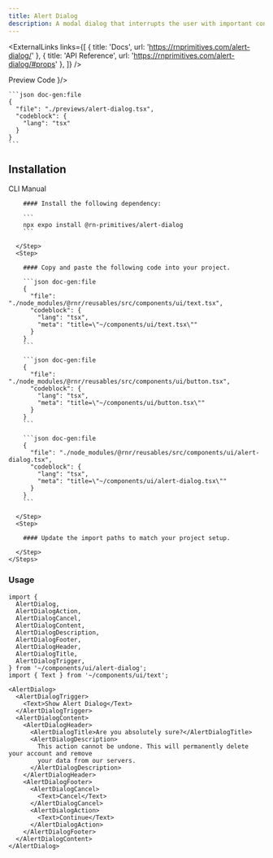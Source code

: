 ```yaml
---
title: Alert Dialog
description: A modal dialog that interrupts the user with important content and expects a response.
---
```



<ExternalLinks
  links={[
    { title: 'Docs', url: 'https://rnprimitives.com/alert-dialog/' },
    { title: 'API Reference', url: 'https://rnprimitives.com/alert-dialog/#props' },
  ]}
/>

<div className="h-5"/>

<SectionTabs defaultValue="preview">
  <SectionTabsList>
    <SectionTabsTrigger value="preview">Preview</SectionTabsTrigger>
    <SectionTabsTrigger value="code">Code</SectionTabsTrigger>
  </SectionTabsList>
  <SectionTabsContent value="preview">
    <PreviewCard copyContent={alertDialogPreview} webPreview={<AlertDialogPreview />}/>
  </SectionTabsContent>
  <SectionTabsContent value="code">

    ```json doc-gen:file
    {
      "file": "./previews/alert-dialog.tsx",
      "codeblock": {
        "lang": "tsx"
      }
    }
    ```
  </SectionTabsContent>
</SectionTabs>


## Installation

<SectionTabs defaultValue="cli">
  <SectionTabsList>
    <SectionTabsTrigger id="cli" value="cli">CLI</SectionTabsTrigger>
    <SectionTabsTrigger id="manual" value="manual">Manual</SectionTabsTrigger>
  </SectionTabsList>
  <SectionTabsContent value="cli">
    <CommandTabs args={["add", "alert-dialog"]}/>
  </SectionTabsContent>
  <SectionTabsContent value="manual">
    <Steps>
      <Step>
 
        #### Install the following dependency:

        ```
        npx expo install @rn-primitives/alert-dialog
        ```

      </Step>
      <Step>
 
        #### Copy and paste the following code into your project.

        ```json doc-gen:file
        {
          "file": "./node_modules/@rnr/reusables/src/components/ui/text.tsx",
          "codeblock": {
            "lang": "tsx",
            "meta": "title=\"~/components/ui/text.tsx\""
          }
        }
        ```

        ```json doc-gen:file
        {
          "file": "./node_modules/@rnr/reusables/src/components/ui/button.tsx",
          "codeblock": {
            "lang": "tsx",
            "meta": "title=\"~/components/ui/button.tsx\""
          }
        }
        ```

        ```json doc-gen:file
        {
          "file": "./node_modules/@rnr/reusables/src/components/ui/alert-dialog.tsx",
          "codeblock": {
            "lang": "tsx",
            "meta": "title=\"~/components/ui/alert-dialog.tsx\""
          }
        }
        ```
 
      </Step>
      <Step>

        #### Update the import paths to match your project setup.

      </Step>
    </Steps>
  </SectionTabsContent>
</SectionTabs>

### Usage

```tsx
import {
  AlertDialog,
  AlertDialogAction,
  AlertDialogCancel,
  AlertDialogContent,
  AlertDialogDescription,
  AlertDialogFooter,
  AlertDialogHeader,
  AlertDialogTitle,
  AlertDialogTrigger,
} from '~/components/ui/alert-dialog';
import { Text } from '~/components/ui/text';
```

```tsx
<AlertDialog>
  <AlertDialogTrigger>
    <Text>Show Alert Dialog</Text>
  </AlertDialogTrigger>
  <AlertDialogContent>
    <AlertDialogHeader>
      <AlertDialogTitle>Are you absolutely sure?</AlertDialogTitle>
      <AlertDialogDescription>
        This action cannot be undone. This will permanently delete your account and remove
        your data from our servers.
      </AlertDialogDescription>
    </AlertDialogHeader>
    <AlertDialogFooter>
      <AlertDialogCancel>
        <Text>Cancel</Text>
      </AlertDialogCancel>
      <AlertDialogAction>
        <Text>Continue</Text>
      </AlertDialogAction>
    </AlertDialogFooter>
  </AlertDialogContent>
</AlertDialog>
```
